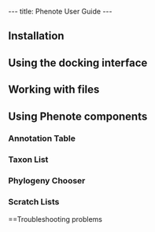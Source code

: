 ---
title: Phenote User Guide
---

==Installation==

==Using the docking interface==

==Working with files==

==Using Phenote components==

===Annotation Table===

===Taxon List===

===Phylogeny Chooser===

===Scratch Lists===

==Troubleshooting problems
